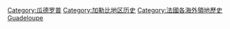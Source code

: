 [[Category:瓜德罗普|Category:瓜德罗普]]
[[Category:加勒比地区历史|Category:加勒比地区历史]]
[[Category:法國各海外領地歷史|Category:法國各海外領地歷史]]
[[Category:各島嶼歷史|Guadeloupe]]